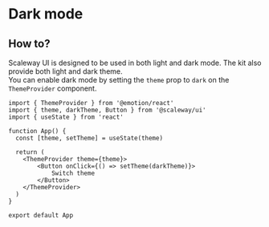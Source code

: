 
<Meta title="Customization/Dark mode"/>

# Dark mode

## How to?

Scaleway UI is designed to be used in both light and dark mode. The kit also provide both light and dark theme. <br />
You can enable dark mode by setting the `theme` prop to `dark` on the `ThemeProvider` component.

```tsx
import { ThemeProvider } from '@emotion/react'
import { theme, darkTheme, Button } from '@scaleway/ui'
import { useState } from 'react'

function App() {
  const [theme, setTheme] = useState(theme)

  return (
    <ThemeProvider theme={theme}>
        <Button onClick={() => setTheme(darkTheme)}>
            Switch theme
        </Button>
    </ThemeProvider>
  )
}

export default App
```
